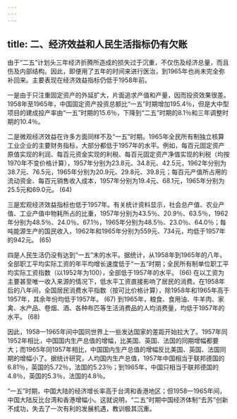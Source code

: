 ```yaml
---
---
---
```

title: 二、经济效益和人民生活指标仍有欠账
---




由于“二五”计划头三年经济折腾所造成的损失过于沉重，不仅伤及经济总量，而且伤及内部结构。因此，即便用了五年的时间来进行医治，到1965年也尚未完全弥补回来。主要表现在经济效益指标仍低于1958年前。

一是由于只注重固定资产的外延扩大，片面追求产值和产量，因而投资效果很差。1958年至1965年，中国固定资产投资总额比“一五”时期增加195.4％，但是大中型项目的建成投产率由“一五”时期的15.6％，下降到“二五”时期的8.1％和三年调整时期的10.4％。

二是微观经济效益在许多方面同样不及“一五”时期。1965年全民所有制独立核算工业企业的主要财务指标，大部分都低于1957年的水平。例如，每百元固定资产原值实现的利润、每百元资金实现的利税、每百元固定资产净值实现的利税（均按1970年不变价格计算），1957年分别为23.8元、34.8元、42.5元，1962年分别为38.7元、76.5元，1965年分别为20.9元、29.8元、39.8元；每百元产值所占用的流动资金、每百元销售收入成本，1957年分别为19.4元、68.1元，1965年分别为25.5元和69.0元。 (64)

三是宏观经济效益指标也低于1957年。有关统计资料显示，社会总产值、农业产值、工业产值中物耗所占的比重，1957年分别为43.5％、20.9％、63.5％，1962年分别为48.5％、24.0％、67.1％，1965年分别为48.5％、23.0％、64.0％；每吨能源生产的国民收入，1962年和1965年分别为559元、734元，均低于1957年的942元。 (65)

四是人民生活仍没有达到“一五”末的水平。据统计，从1958年到1965年的八年，全部职工平均实际工资的年平均增长速度低于“一五”时期；全民所有制单位职工平均实际工资指数（以1952年为100），全部低于1957年的水平。 (66) 在以工资为主要甚至唯一收入来源的情况下，低水平工资直接影响了居民的消费。在1958年后的八年间，全国居民消费水平指数（按可比价格计算），除1958年和1965年高于1957年，其余年份均低于1957年。 (67) 到1965年，粮食、食用油、牛羊肉、家禽、水产品、卷烟、酒、各种布匹等生活消费品的人均消费量，均低于1957年的水平。 (68)

因此，1958—1965年间中国同世界上一些发达国家的差距开始拉大了。1957年同1952年相比，中国国内生产总值的增幅，比美国、英国、法国的同期增幅都要大；而1965年同1957年相比，中国国内生产总值的增幅反比美国、英国、法国同期的增幅小了。据统计研究，人均国内生产总值，1957年中国相当于联邦德国的6.81％，英国的5.72％，法国的5.23％；到1965年，中国只相当于联邦德国的4.8％，英国的5.3％，法国的4.8％。

“一五”时期，中国大陆的经济增长率高于台湾和香港地区；但1958—1965年间，中国大陆反比台湾和香港增幅小。这就说明，“二五”时期中国经济体制“去苏”创新不成功，失去了一次有利的发展机遇，教训极其沉重。